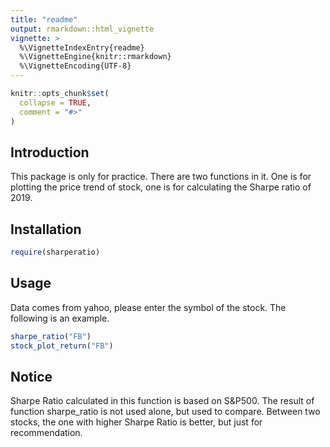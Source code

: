 ---
title: "readme"
output: rmarkdown::html_vignette
vignette: >
  %\VignetteIndexEntry{readme}
  %\VignetteEngine{knitr::rmarkdown}
  %\VignetteEncoding{UTF-8}
---

```{r, include = FALSE}
knitr::opts_chunk$set(
  collapse = TRUE,
  comment = "#>"
)
```

## Introduction

This package is only for practice. There are two functions in it. One is for plotting the price trend of stock, one is for calculating the Sharpe ratio of 2019.

## Installation
```{R}
require(sharperatio)
```

## Usage

Data comes from yahoo, please enter the symbol of the stock. The following is an example.
```{R}
sharpe_ratio("FB")
stock_plot_return("FB")
```

## Notice

Sharpe Ratio calculated in this function is based on S&P500. The result of function sharpe_ratio is not used alone, but used to compare. Between two stocks, the one with higher Sharpe Ratio is better, but just for recommendation.
